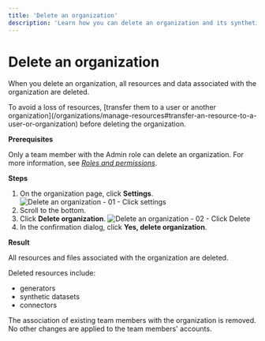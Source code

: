 ```yaml
---
title: 'Delete an organization'
description: 'Learn how you can delete an organization and its synthetic data resources in MOSTLY AI.'
---
```



# Delete an organization

When you delete an organization, all resources and data associated with the organization are deleted.

<Callout type="warning">
To avoid a loss of resources, [transfer them to a user or another organization](/organizations/manage-resources#transfer-an-resource-to-a-user-or-organization) before deleting the organization.
</Callout>

**Prerequisites**

Only a team member with the Admin role can delete an organization. For more information, see [_Roles and permissions_](/organizations/roles-and-permissions).

**Steps**

1. On the organization page, click **Settings**.
    <Image 
        src="/docs/docimages/organizations/delete-01-click-settings.webp"
        alt="Delete an organization - 01 - Click settings"
        width={700}
        height={300}
    />
2. Scroll to the bottom.
3. Click **Delete organization**.
    <Image 
        src="/docs/docimages/organizations/delete-02-click-delete.webp"
        alt="Delete an organization - 02 - Click Delete"
        width={700}
        height={300}
    />
4. In the confirmation dialog, click **Yes, delete organization**.

**Result**

All resources and files associated with the organization are deleted.

Deleted resources include:

* generators
* synthetic datasets
* connectors

The association of existing team members with the organization is removed. No other changes are applied to the team members' accounts.